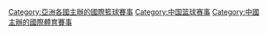 [[Category:亞洲各國主辦的國際籃球賽事|Category:亞洲各國主辦的國際籃球賽事]]
[[Category:中国篮球赛事|Category:中国篮球赛事]]
[[Category:中國主辦的國際體育賽事|Category:中國主辦的國際體育賽事]]